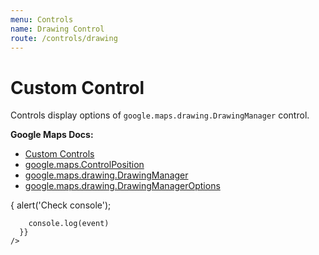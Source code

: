 ```yaml
---
menu: Controls
name: Drawing Control
route: /controls/drawing
---
```



# Custom Control

Controls display options of `google.maps.drawing.DrawingManager` control.

**Google Maps Docs:**

- [Custom Controls](https://developers.google.com/maps/documentation/javascript/examples/control-custom)
- [google.maps.ControlPosition](https://developers.google.com/maps/documentation/javascript/reference#ControlPosition)
- [google.maps.drawing.DrawingManager](https://developers.google.com/maps/documentation/javascript/3.exp/reference#DrawingManager)
- [google.maps.drawing.DrawingManagerOptions](https://developers.google.com/maps/documentation/javascript/3.exp/reference#DrawingManagerOptions)

<Playground>
  <DocsMap
    zoom={8}
    center={{ lat: 36, lng: -122 }}
  >
    <DrawingControl
      position="BOTTOM_CENTER"
      drawingModes={['CIRCLE', 'MARKER', 'POLYGON', 'POLYLINE', 'RECTANGLE']}
      onOverlayComplete={(event) => {
        alert('Check console');

        console.log(event)
      }}
    />
  </DocsMap>
</Playground>

<PropsTable of={DrawingControl} />
